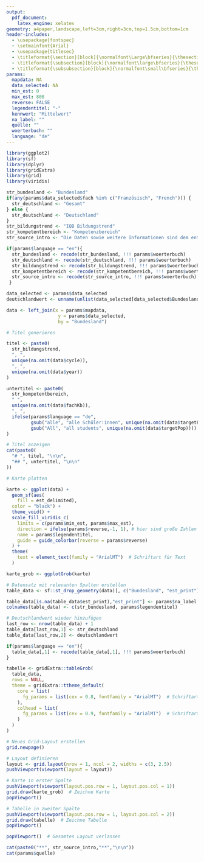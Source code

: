 ```yaml
---
output: 
  pdf_document:
    latex_engine: xelatex
geometry: a4paper,landscape,left=3cm,right=3cm,top=1.5cm,bottom=1cm
header-includes:
  - \usepackage{fontspec}
  - \setmainfont{Arial}
  - \usepackage{titlesec}
  - \titleformat{\section}[block]{\normalfont\Large\bfseries}{\thesection}{1em}{}
  - \titleformat{\subsection}[block]{\normalfont\large\bfseries}{\thesubsection}{1em}{}
  - \titleformat{\subsubsection}[block]{\normalfont\small\bfseries}{\thesubsubsection}{1em}{}
params:
  mapdata: NA
  data_selected: NA
  min_est: 0
  max_est: 800
  reverse: FALSE
  legendentitel: "-"
  kennwert: "Mittelwert"
  na_label: ""
  quelle: ""
  woerterbuch: ""
  language: "de"
---
```

\pagenumbering{gobble}

```r
library(ggplot2)
library(sf)
library(dplyr)
library(gridExtra)
library(grid)
library(viridis)
```

```r
str_bundesland <- "Bundesland"
if(any(params$data_selected$fach %in% c("Französisch", "French"))) {
  str_deutschland <- "Gesamt"
} else {
  str_deutschland <- "Deutschland"
}
str_bildungstrend <- "IQB Bildungstrend"
str_kompetentbereich <- "Kompetenzbereich"
str_source_intro <- "Die Daten sowie weitere Informationen sind dem entsprechenden Berichtsband zu entnehmen:"

if(params$language == "en"){
  str_bundesland <- recode(str_bundesland, !!! params$woerterbuch)
  str_deutschland <- recode(str_deutschland, !!! params$woerterbuch)
  str_bildungstrend <- recode(str_bildungstrend, !!! params$woerterbuch)
  str_kompetentbereich <- recode(str_kompetentbereich, !!! params$woerterbuch)
  str_source_intro <- recode(str_source_intro, !!! params$woerterbuch)
 }
```

```r
data_selected <- params$data_selected
deutschlandwert <- unname(unlist(data_selected[data_selected$Bundesland == "total", "est_print"]))

data <- left_join(x = params$mapdata,
                   y = params$data_selected,
                   by = "Bundesland")
```

```r
# Titel generieren

titel <- paste0(
  str_bildungstrend,
  ", ",
  unique(na.omit(data$cycle)),
  ", ",
  unique(na.omit(data$year))
)

untertitel <- paste0(
  str_kompetentbereich,
  " ",
  unique(na.omit(data$fachKb)), 
  ", ", 
  ifelse(params$language == "de", 
         gsub("alle", "alle Schüler:innen", unique(na.omit(data$targetPop))),
         gsub("All", "all students", unique(na.omit(data$targetPop))))
)
```


```r
# Titel anzeigen
cat(paste0(
  "# ", titel, "\n\n",
  "## ", untertitel, "\n\n"
))
```

```r
# Karte plotten

karte <- ggplot(data) +
  geom_sf(aes(
    fill = est_delimited),
  color = "black") +
  theme_void() +
  scale_fill_viridis_c(
    limits = c(params$min_est, params$max_est),
    direction = ifelse(params$reverse,-1, 1), # hier sind große Zahlen schlecht
    name = params$legendentitel,
    guide = guide_colorbar(reverse = params$reverse)
  ) +
  theme(
    text = element_text(family = "ArialMT")  # Schriftart für Text
  )

karte_grob <- ggplotGrob(karte)
```


```r

# Datensatz mit relevanten Spalten erstellen
table_data <- sf::st_drop_geometry(data)[, c("Bundesland", "est_print")]

table_data[is.na(table_data$est_print),"est_print"] <- params$na_label
colnames(table_data) <- c(str_bundesland, params$legendentitel)

# Deutschlandwert wieder hinzufügen
last_row <- nrow(table_data) + 1
table_data[last_row,1] <- str_deutschland
table_data[last_row,2] <- deutschlandwert

if(params$language == "en"){
  table_data[,1] <- recode(table_data[,1], !!! params$woerterbuch)
}

tabelle <- gridExtra::tableGrob(
  table_data,
  rows = NULL,
  theme = gridExtra::ttheme_default(
    core = list(
      fg_params = list(cex = 0.8, fontfamily = "ArialMT")  # Schriftart für Tabellenzellen
    ),
    colhead = list(
      fg_params = list(cex = 0.9, fontfamily = "ArialMT")  # Schriftart für Kopfzeilen
    )
  )
)

```

```r

# Neues Grid-Layout erstellen
grid.newpage()

# Layout definieren
layout <- grid.layout(nrow = 1, ncol = 2, widths = c(3, 2.5))
pushViewport(viewport(layout = layout))

# Karte in erster Spalte
pushViewport(viewport(layout.pos.row = 1, layout.pos.col = 1))
grid.draw(karte_grob)  # Zeichne Karte
popViewport()

# Tabelle in zweiter Spalte
pushViewport(viewport(layout.pos.row = 1, layout.pos.col = 2))
grid.draw(tabelle)  # Zeichne Tabelle
popViewport()

popViewport()  # Gesamtes Layout verlassen
```

\noindent\rule{3cm}{0.4pt}

```r
cat(paste0("**", str_source_intro,"**","\n\n"))
cat(params$quelle)
```
